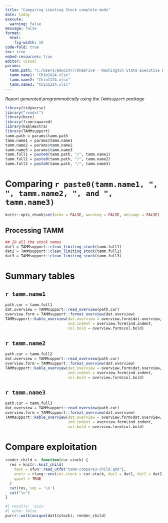```yaml
---
title: "Comparing Limiting Stock complete mods"
date: today
execute: 
  warning: false
message: false
format: 
  html:
    fig-width: 10
code-fold: true
toc: true
embed-resources: true
editor: visual
params:
  tamm.path: "C:/Users/edwc1477/OneDrive - Washington State Executive Branch Agencies/Documents/WDFW FRAM team work/NOF material/NOF 2024/FRAM"
  tamm.name1: "Chin1024.xlsx"
  tamm.name2: "Chin1124.xlsx"
  tamm.name3: "Chin1224.xlsx"
---
```


*Report generated programmatically using the `TAMMsupport` package*

```r
library(tidyverse)
library("readxl")
library(here)
library(framrsquared)
library(kableExtra)
library(TAMMsupport)
tamm.path = params$tamm.path
tamm.name1 = params$tamm.name1
tamm.name2 = params$tamm.name2
tamm.name3 = params$tamm.name3
tamm.full1 = paste0(tamm.path, "/", tamm.name1)
tamm.full2 = paste0(tamm.path, "/", tamm.name2)
tamm.full3 = paste0(tamm.path, "/", tamm.name3)

```


# Comparing `r paste0(tamm.name1, ", ", tamm.name2, ", and ", tamm.name3)`


```r
knitr::opts_chunk$set(echo = FALSE, warning = FALSE, message = FALSE)

```


## Processing TAMM

```r

## ID all the stock names
dat1 = TAMMsupport::clean_limiting_stock(tamm.full1)
dat2 = TAMMsupport::clean_limiting_stock(tamm.full2)
dat3 = TAMMsupport::clean_limiting_stock(tamm.full3)

```


# Summary tables

::: {.panel-tabset}

## `r tamm.name1`

```r
path.cur = tamm.full1
dat.overview = TAMMsupport::read_overview(path.cur)
overview.form = TAMMsupport::format_overview(dat.overview)
TAMMsupport::kable_overview(dat.overview = overview.form$dat.overview,
                            ind.indent = overview.form$ind.indent,
                            col.bold = overview.form$col.bold)
```


## `r tamm.name2`

```r
path.cur = tamm.full2
dat.overview = TAMMsupport::read_overview(path.cur)
overview.form = TAMMsupport::format_overview(dat.overview)
TAMMsupport::kable_overview(dat.overview = overview.form$dat.overview,
                            ind.indent = overview.form$ind.indent,
                            col.bold = overview.form$col.bold)
```



## `r tamm.name3`

```r
path.cur = tamm.full3
dat.overview = TAMMsupport::read_overview(path.cur)
overview.form = TAMMsupport::format_overview(dat.overview)
TAMMsupport::kable_overview(dat.overview = overview.form$dat.overview,
                            ind.indent = overview.form$ind.indent,
                            col.bold = overview.form$col.bold)
```

:::


# Compare exploitation

```r
render_child <- function(cur.stock) {
  res = knitr::knit_child(
    text = xfun::read_utf8("tamm-compare3-child.qmd"),
    envir = rlang::env(cur.stock = cur.stock, dat1 = dat1, dat2 = dat2, dat3 = dat3),
    quiet = TRUE
  )
  cat(res, sep = '\n')
  cat("\n")
}
```


```r
#| results: 'asis'
#| echo: false
purrr::walk(unique(dat1$stock), render_child)

```
